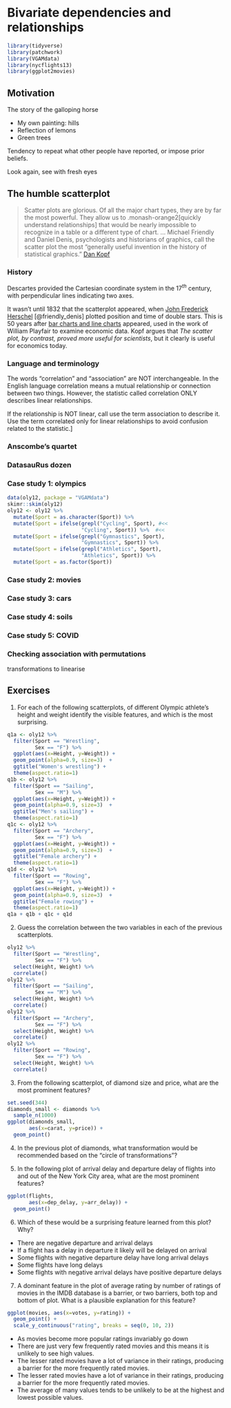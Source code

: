 # Bivariate dependencies and relationships

```r
library(tidyverse)
library(patchwork)
library(VGAMdata)
library(nycflights13)
library(ggplot2movies)
```

## Motivation

The story of the galloping horse

- My own painting: hills 
- Reflection of lemons
- Green trees

Tendency to repeat what other people have reported, or impose prior beliefs. 

Look again, see with fresh eyes

## The humble scatterplot

> Scatter plots are glorious. Of all the major chart types, they are by far the most powerful. They allow us to .monash-orange2[quickly understand relationships] that would be nearly impossible to recognize in a table or a different type of chart. ... Michael Friendly and Daniel Denis, psychologists and historians of graphics, call the scatter plot the most "generally useful invention in the history of statistical graphics." [Dan Kopf](https://qz.com/1235712/the-origins-of-the-scatter-plot-data-visualizations-greatest-invention/)

### History

Descartes provided the Cartesian coordinate system in the 17$^{th}$ century, with perpendicular lines indicating two axes. 

It wasn't until 1832 that the scatterplot appeared, when [John Frederick Herschel](http://www.datavis.ca/milestones/index.php?group=1800%2B) [@friendly_denis] plotted position and time of double stars.
This is 50 years after [bar charts and line charts](http://www.datavis.ca/milestones/index.php?group=1700s) appeared, used in the work of William Playfair to examine economic data. Kopf argues that *The scatter plot, by contrast, proved more useful for scientists*, but it clearly is useful for economics today.


### Language and terminology

The words "correlation" and "association" are NOT interchangeable. In the English language correlation means a mutual relationship or connection between two things. However, the statistic called correlation ONLY describes linear relationships. 

::: info
If the relationship is NOT linear, call use the term association to describe it. Use the term correlated only for linear relationships to avoid confusion related to the statistic.]
:::

### Anscombe's quartet

### DatasauRus dozen

### Case study 1: olympics

```r
data(oly12, package = "VGAMdata")
skimr::skim(oly12)
oly12 <- oly12 %>% 
  mutate(Sport = as.character(Sport)) %>%
  mutate(Sport = ifelse(grepl("Cycling", Sport), #<<
                        "Cycling", Sport)) %>%  #<<
  mutate(Sport = ifelse(grepl("Gymnastics", Sport),
                        "Gymnastics", Sport)) %>% 
  mutate(Sport = ifelse(grepl("Athletics", Sport),
                        "Athletics", Sport)) %>% 
  mutate(Sport = as.factor(Sport))

```

### Case study 2: movies

### Case study 3: cars

### Case study 4: soils

### Case study 5: COVID 

### Checking association with permutations



transformations to linearise

## Exercises

1. For each of the following scatterplots, of different Olympic athlete's height and weight identify the visible features, and which is the most surprising.

```r
q1a <- oly12 %>% 
  filter(Sport == "Wrestling", 
         Sex == "F") %>%
  ggplot(aes(x=Height, y=Weight)) + 
  geom_point(alpha=0.9, size=3)  +
  ggtitle("Women's wrestling") +
  theme(aspect.ratio=1)
q1b <- oly12 %>% 
  filter(Sport == "Sailing", 
         Sex == "M") %>%
  ggplot(aes(x=Height, y=Weight)) + 
  geom_point(alpha=0.9, size=3)  +
  ggtitle("Men's sailing") +
  theme(aspect.ratio=1)
q1c <- oly12 %>% 
  filter(Sport == "Archery", 
         Sex == "F") %>%
  ggplot(aes(x=Height, y=Weight)) + 
  geom_point(alpha=0.9, size=3)  +
  ggtitle("Female archery") +
  theme(aspect.ratio=1)
q1d <- oly12 %>% 
  filter(Sport == "Rowing", 
         Sex == "F") %>%
  ggplot(aes(x=Height, y=Weight)) + 
  geom_point(alpha=0.9, size=3)  +
  ggtitle("Female rowing") +
  theme(aspect.ratio=1)
q1a + q1b + q1c + q1d
```

<!--
a. positive linear association, discreteness. Most surprising is the discreteness, probably due to weight limits on competition groups.
b. positive linear association, discreteness in both x and y, hint of clumpiness, increasing variance as both x and y increase. Probably the most surprising is the discreteness in both directions. Is there a height limit for some roles on the boat?
c. positive linear association, outlier. The outlier is the most surprising it is a tall and extra heavy archer.
d. positive linear association, clumpiness. Probably some positions in the crew are smaller people, the coxswain. 
-->

2. Guess the correlation between the two variables in each of the previous scatterplots. 

```r
oly12 %>% 
  filter(Sport == "Wrestling", 
         Sex == "F") %>% 
  select(Height, Weight) %>%
  correlate()
oly12 %>% 
  filter(Sport == "Sailing", 
         Sex == "M") %>%
  select(Height, Weight) %>%
  correlate()
oly12 %>% 
  filter(Sport == "Archery", 
         Sex == "F") %>%
  select(Height, Weight) %>%
  correlate()
oly12 %>% 
  filter(Sport == "Rowing", 
         Sex == "F") %>%
  select(Height, Weight) %>%
  correlate()

```

3. From the following scatterplot, of diamond size and price, what are the most prominent features? 

```r
set.seed(344)
diamonds_small <- diamonds %>%
  sample_n(1000)
ggplot(diamonds_small, 
       aes(x=carat, y=price)) +
  geom_point()
```

<!--
positive nonlinear association, heteroskedasticity, outliers, gaps or clumping.
-->

4. In the previous plot of diamonds, what transformation would be recommended based on the "circle of transformations"?

<!-- transform price, down the ladder of powere -->

5. In the following plot of arrival delay and departure delay of flights into and out of the New York City area, what are the most prominent features? 

```r
ggplot(flights, 
       aes(x=dep_delay, y=arr_delay)) +
  geom_point()
```

<!--
strong positive association, barrier (arrival delays are not possible to be less than some function of departure delays, might depend on length of flight), heteroskedastic
-->

6. Which of these would be a surprising feature learned from this plot? Why?

- There are negative departure and arrival delays <!-- A bit surprising, but mostly these are small, so some flights leave a fraction early which could happen if all passengers are on board. Early arriving flights are common. -->
- If a flight has a delay in departure it likely will be delayed on arrival <!-- Not surprising, because most likely a flight will be delayed arriving if it started late. -->
- Some flights with negative departure delay have long arrival delays <!-- This is the most surprising, because it means a flight left early but arrived quite late. Physics-wise an early departure should lead to an early arrival. So it makes one think about how the flight could arrive quite late: diverted to avoid a storm, or sat on tarmac after pushing back from gate, or before getting to gate. Requires you to know that departure and arrival times are from and to the gate. -->
- Some flights have long delays <!-- This is reasonably common so it's not surprising.-->
- Some flights with negative arrival delays have positive departure delays <!-- Not so surprising, because a plane can catch up to schedule in-flight. -->

7. A dominant feature in the plot of average rating by number of ratings of  movies in the IMDB database is a barrier, or two barriers, both top and bottom of plot. What is a plausible explanation for this feature?

```r
ggplot(movies, aes(x=votes, y=rating)) +
  geom_point() + 
  scale_y_continuous("rating", breaks = seq(0, 10, 2))
```

- As movies become more popular ratings invariably go down <!-- This makes no sense. If it's popular then it will be mostly rated highly. --> 
- There are just very few frequently rated movies and this means it is unlikely to see high values. <!-- A nonsense statement -->
- The lesser rated movies have a lot of variance in their ratings, producing a barrier for the more frequently rated movies. <!-- We could remove the lesser rates movies, and the barrier for frequently rated movies would still exist. -->
- The lesser rated movies have a lot of variance in their ratings, producing a barrier for the more frequently rated movies. <!-- Generally, it is the case that skewness will appear in a plot as less variance in the sparser plot regions. But that is not the pattern causing the barrier in the movies plot. -->
- The average of many values tends to be unlikely to be at the highest and lowest possible values. <!-- This is correct, is a number crunching phenomenon, regression to the mean (?)  -->
